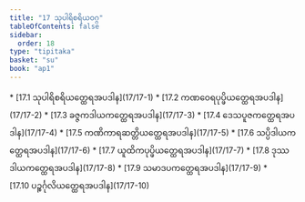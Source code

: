 ```yaml
---
title: "17 သုပါရိစရိယဝဂ္ဂ"
tableOfContents: false
sidebar:
  order: 18
type: "tipitaka"
basket: "su"
book: "ap1"
---
```



<DynamicBreadcrumb />



<TableOfContents book="ap1" section="17">
* [17.1 သုပါရိစရိယတ္ထေရအပဒါန](17/17-1)
* [17.2 ကဏဝေရပုပ္ဖိယတ္ထေရအပဒါန](17/17-2)
* [17.3 ခဇ္ဇကဒါယကတ္ထေရအပဒါန](17/17-3)
* [17.4 ဒေသပူဇကတ္ထေရအပဒါန](17/17-4)
* [17.5 ကဏိကာရဆတ္တိယတ္ထေရအပဒါန](17/17-5)
* [17.6 သပ္ပိဒါယကတ္ထေရအပဒါန](17/17-6)
* [17.7 ယူထိကပုပ္ဖိယတ္ထေရအပဒါန](17/17-7)
* [17.8 ဒုဿဒါယကတ္ထေရအပဒါန](17/17-8)
* [17.9 သမာဒပကတ္ထေရအပဒါန](17/17-9)
* [17.10 ပဉ္စင်္ဂုလိယတ္ထေရအပဒါန](17/17-10)
</TableOfContents>